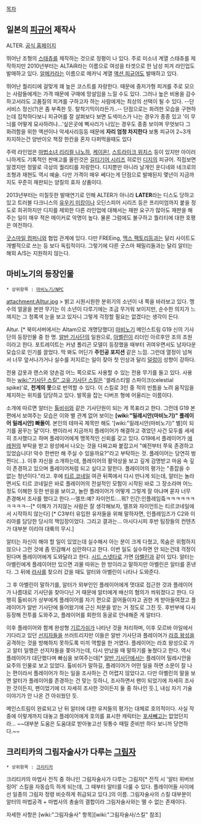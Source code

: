 [[목차]]
== 일본의 [[피규어]] 제작사 ==
ALTER. [http://www.alter-web.jp/index.html 공식 홈페이지]

뛰어난 조형의 [[스태츄]]를 제작하는 것으로 정평이 나 있다. 주로 미소녀 계열 스태츄를 제작하지만 2010년부터는 ALTAiR라는 이름으로 여성을 타겟으로 한 남성 피겨 라인업도 발매하고 있다. [[알메카]]라는 이름으로 메카닉 계열 [[액션 피규어]]도 발매하고 있다.

뛰어난 퀄리티에 걸맞게 꽤 높은 코스트를 자랑한다. 때문에 중저가형 피겨를 주로 모으는 사람들에게는 가격 때문에 구매에 망설임을 느낄 수도 있다. 그러나 높은 비용을 감수하고서라도 고품질의 피겨를 구하고자 하는 사람에게는 최상의 선택이 될 수 있다. --단 서비스 정신(?)은 좀 부족한 듯. 탈착기믹이라든가..--  단점으로는 화려한 모습을 구현하는데 집착하다보니 피규어를 잘 살펴보다 보면 도색미스가 나는 경우가 종종 있고 '이 무늬를 어떻게 묘사하려나...'싶은곳에 삑사리가 나있는 경우도 종종 보이며 무엇보다 그 화려함을 위한 액션이나 악세사리등등 때문에 '''자리 엄청 차지한다''' 보통 피규어 2~3개 차지하는건 양반이오 책장 한칸을 혼자 다퍼먹을때도 있다

주력 라인업은 [[마법소녀 리리컬 나노하]], [[케이온!]], [[스트라이크 위치스]] 등이 있지만 아이러니하게도 기록적인 판매고를 올린것은 [[길티기어 시리즈]] 히로인 [[디지(길티기어)|디지]]의 피규어. 직접보면 알겠지만 정말로 극상의 퀄리티를 자랑한다. 디지뿐만 아니라 날개인 운디네와 네크로의 조형과 재현도 역시 예술. 다만 가격이 매우 쎄다는게 단점으로 발매된지 몇년이 지금까지도 꾸준히 재판되는 양질의 효자 상품이다.

2013년부터는 미칠듯한 발매연기로 인해 ALTER가 아니라 '''LATER'''라는 디스도 당하고 있고 트러블 다크니스의 [[유우키 미캉]]이나 오딘스피어 시리즈 등은 프리미엄까지 붙을 정도로 희귀하지만 디지를 제외한 다른 라인업에 대해서는 재판 요구가 많아도 재판을 해 주는 일이 매우 적은 메이커로 악명이 높다. 물론 그럼에도 불구하고 퀄리티에 대한 호평은 여전하다.

[[굿스마일 컴퍼니]]와 협업 관계에 있다. 다만 FREEing, [[맥스 팩토리]]등과는 달리 사이트도 개별적으로 쓰는 등 보다 독립적이다. 그렇기에 다른 굿스마 패밀리들과는 달리 알터는 해외 A/S는 지원하지 않는다. 

== 마비노기의 등장인물 == 
 * 상위항목 : [[마비노기/NPC]]

attachment:Alltur.jpg
> 밝고 시원시원한 분위기의 소년이 내 쪽을 바라보고 있다. 맹수의 얼굴을 본딴 무기는 이 소년이 다루기에는 조금 무거워 보이지만, 순수한 의지가 느껴지는 그 청록색 눈을 보고 있자니 그렇게 걱정할 필요는 없겠다는 생각이 든다.

Altur. [* 북미서버에서는 Altam으로 개명당했다] 
[[마비노기]] 메인스트림 G19 신의 기사단의 등장인물 중 한 명. [[알반 기사단]]의 일원으로, [[아벨린]]이 리더인 아르후안 조의 조원이라고 한다. 포트레이트는 커녕 폴리곤 모델이 등장했을 때부터 귀여우면서도 남자다운 모습으로 인기를 끌었다. 딱 봐도 어딘가 '''주인공 포지션''' 같은 느낌. 그런데 열정이 넘쳐서 너무 앞서나가거나 실수를 저지르는 일이 잦아 첫 인상과 달리 [[덜렁이]] 성향이 강하다.

전용 갑옷과 랜스와 양손검 어느 쪽으로도 사용할 수 있는 전용 무기를 들고 있다. 사용하는 [[wiki:"기사단 스킬" 고유 기사단 스킬]]은 '셀레스티얼 스파이크(celestial spike)'로, '''천계의 못'''으로 번역할 수 있다. 이 스킬로 3인 중 적의 빈틈을 노려 움직임을 제지하는 위치를 담당하고 있다. 발목을 잡는 디버프 형에 어울리는 이름이다. 

소개에 따르면 알터는 [[톨비쉬]]와 같은 기사단원이 되는 게 목표라고 한다. 그런데 G19 본편에서 보여주는 모습은 이와 별 관계 없어 보이는 '''[wiki:"밀레시안(마비노기)" 플레이어 밀레시안] 빠돌이'''. 본인의 테마곡 제목만 해도 '[wiki:"밀레시안(마비노기)" 별]이 되기를 꿈꾸는 달'이다. 팬이라서 지금까지 플레이어가 해결하고 겪었던 사건 모두를 세세히 조사했다고 하며 플레이어에게 맹목적인 신뢰를 갖고 있다. G19에서 플레이어가 [[에레원]]의 부탁을 받고 왕성에서 나오는 것을 다짜고짜 붙잡고서 "예전부터 쭈욱 존경하고 있었습니다! 악수 한번만 해 주실 수 있을까요?"라고 부탁하는 것. 플레이어는 당연히 벙찐다(...). 이후 자신을 소개하는데, 플레이어의 활약상을 보고 깊게 감명받고 마음 속 깊이 존경하고 있으며 플레이어처럼 되고 싶다고 말한다. 플레이어의 평가는 "종잡을 수 없는 청년이다."라고. 후에 [[티르 코네일]] 여관 뒤쪽에서 다시 만나게 되는데, 알터는 놀라면서도 티르 코네일은 바로 플레이어의 전설적인 모험이 시작된 바로 그 장소라며 어느 정도 이해한 듯한 반응을 보이고, 놀란 플레이어가 어떻게 그렇게 잘 아냐며 묻자 너무 존경해서 조사를 했다고 한다.--엘프:예? 자이언트:...뭐? 인간:인플레임즠ㅋㅋㅋㅋㅋㅋㅋㅋㅋㅋ--[* 이해가 가지않는 사람은 잘 생각해보자, 엘프와 자이언트는 티르코네일에서 시작하지 않는다] [* C3부터 유입한 유저들을 위해 말하자면, 인플레임즈가 C2와 이리아를 담당한 당시의 책임장이었다. 그리고 결과는... 아시다시피 후반 팀장들의 컨텐츠가 대부분 이리야 대륙의 무시.]

알터는 자신이 해야 할 일이 있었는데 실수해서 아는 분이 크게 다쳤고, 목숨은 위험하지 않으나 그런 것에 좀 민감해서 심란하다고 한다. 이번 일도 실수하면 안 되는건데 걱정이 된다며 플레이어에게 도와달라고 한다. [[시드 스넷타]]로 가면 [[아벨린]]과 같이 있다. 알터는 아벨린에게 플레이어만 있으면 괴물 따위는 한 방이라고 말하지만 아벨린은 알터를 혼낸다. 그 뒤에 [[라사]]를 찾으러 갔을 때도 알터와 아벨린이 나타나 도와준다.

그 후 아벨린이 말하기를, 알터가 외부인인 플레이어에게 멋대로 접근한 것과 플레이어가 나름대로 기사단을 찾아다닌 거 때문에 알터에게 배신의 혐의가 씌워졌다고 한다. 다행히 톨비쉬가 상부에게 플레이어를 자기 편으로 끌어들이자고 권한 게 받아들여졌고 플레이어가 알반 기사단에 들어왔기에 근신 처분을 받는 거 정도로 그친 듯. 후반부에 다시 등장해 전투를 도와주고, 플레이어를 회한의 동굴로 안내해준 게 알터다.

이후 플레이어와 함께 완성형 [[기르가쉬]]가 나타난 것을 처리하며, 이후 모르바 아일에서 기다리고 있던 [[선지자]]들을 쓰러트리지만 이들은 알반 기사단과 플레이어가 [[라흐 왕성]]을 공격하는 것을 방해하지 못하도록 미끼 역할을 한 거였다. 플레이어는 라흐 왕성으로 가고 알터 일행은 선지자들을 쫓아가는데, 다시 만났을 때 말하기를 놓쳤다고 한다. 역시 플레이어가 대단했다며 빠심을 보여주는데[* [[알반 기사단]]에서는 플레이어 밀레시안을 요주의 인물로 보고 있었다. 톨비쉬가 말하길, 플레이어가 어떤 일을 하면 소문이 잘 나는 편이라서 플레이어가 하는 일을 조사하는 건 어렵지 않았다고. 다만 아벨린의 말을 보면 알터가 플레이어를 존경하는 건 맞는 듯하니, 조사하면서 팬이 되었기에 자세히 조사한 것이든지, 팬이었기에 더 자세히 조사한 것이든지 둘 중 하나인 듯.], 내심 자기 기술 이야기가 안 나온 건 아쉬웠던 듯.

메인스트림이 완료되고 난 뒤 알터에 대한 유저들의 평가는 대체로 호의적이다. 사실 작중에 이렇게까지 대놓고 플레이어에게 호의를 표시한 캐릭터는 [[포셔]]빼고는 없었던지라... ~~대부분 도움은 도움대로 받아놓고선 뒷통수 때릴 준비만 하다 보니까 당연하다.~~
 
== 크리티카의 그림자술사가 다루는 [[그림자]] == 
 * 상위항목 : [[크리티카]]

크리티카의 마법사 전직 중 하나인 그림자술사가 다루는 그림자[* 전직 시 '알터 위버브링어' 스킬을 자동습득 하게 되는데, 그 때부터 알터를 다룰 수 있다. 플레이어들 사이에선 일종의 그림자 정령 비슷하게 취급되고 있다.]의 이름. 그림자술사의 스킬 대부분이 알터의 마법공격 + 마법사의 총술의 결합이라 그림자술사와는 뗄 수 없는 존재이다.

자세한 사항은 [wiki:"그림자술사" 항목][wiki:"그림자술사/스킬" 참조]
